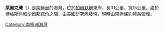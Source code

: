 {{coord|70|49|S|61|45|W|source:GNIS|display=title}}

'''萊爾克灣'''（{{lang-en|Lehrke Inlet}}）是[[南極洲|南極洲]]的海灣，位於[[帕爾默地|帕爾默地]]東岸，長31公里、寬15公里，處於[[博格斯角|博格斯角]]和[[沙爾邦諾角|沙爾邦諾角]]之間，由[[美國|美國]]研究隊發現，現時由[[南極條約體系|南極條約體系]]管理。

{{Antarctica-geo-stub}}
[[Category:南極洲海灣|Category:南極洲海灣]]